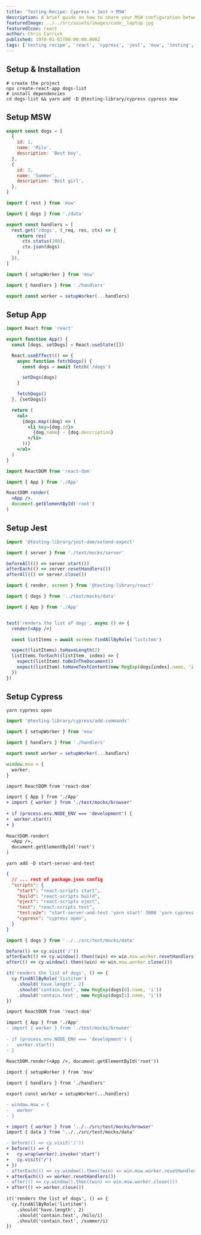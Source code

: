 ```yaml
---
title: 'Testing Recipe: Cypress + Jest + MSW'
description: A brief guide on how to share your MSW configuration between Jest and Cypress tests
featuredImage: ../../src/assets/images/code__laptop.jpg
featuredIcon: react
author: Chris Carrick
published: 1970-01-01T00:00:00.000Z
tags: ['testing recipe', 'react', 'cypress', 'jest', 'msw', 'testing', 'javascript', 'typescript']
---
```


## Setup & Installation

```shell
# create the project
npx create-react-app dogs-list
# install dependencies
cd dogs-list && yarn add -D @testing-library/cypress cypress msw
```

## Setup MSW

```js { "filename": "src/test/mocks/data.js" }
export const dogs = [
  {
    id: 1,
    name: 'Milo',
    description: 'Best boy',
  },
  {
    id: 2,
    name: 'Summer',
    description: 'Best girl',
  },
]
```

```js { "filename": "src/test/mocks/handlers.js" }
import { rest } from 'msw'

import { dogs } from './data'

export const handlers = [
  rest.get('/dogs', (_req, res, ctx) => {
    return res(
      ctx.status(200),
      ctx.json(dogs)
    )
  }),
]
```

```js { "filename": "src/test/mocks/server.js" }
import { setupWorker } from 'msw'

import { handlers } from './handlers'

export const worker = setupWorker(...handlers)
```

## Setup App

```jsx { "filename": "src/App.jsx" }
import React from 'react'

export function App() {
  const [dogs, setDogs] = React.useState([])

  React.useEffect(() => {
    async function fetchDogs() {
      const dogs = await fetch('/dogs')

      setDogs(dogs)
    }

    fetchDogs()
  }, [setDogs])

  return (
    <ul>
      {dogs.map((dog) => (
        <li key={dog.id}>
          {dog.name} - {dog.description}
        </li>
      ))}
    </ul>
  )
}
```

```jsx { "filename": "src/index.jsx" }
import ReactDOM from 'react-dom'

import { App } from './App'

ReactDOM.render(
  <App />, 
  document.getElementById('root')
)
```

## Setup Jest

```js { "filename": "src/setupTests.js" }
import '@testing-library/jest-dom/extend-expect'

import { server } from './test/mocks/server'

beforeAll(() => server.start())
afterEach(() => server.resetHandlers())
afterAll(() => server.close())
```

```jsx { "filename": "src/App.test.jsx" }
import { render, screen } from '@testing-library/react'

import { dogs } from '../test/mocks/data'

import { App } from './App'


test('renders the list of dogs', async () => {
  render(<App />)

  const listItems = await screen.findAllByRole('listitem')

  expect(listItems).toHaveLength(2)
  listItems.forEach((listItem, index) => {
    expect(listItem).toBeInTheDocument()
    expect(listItem).toHaveTextContent(new RegExp(dogs[index].name, 'i'))
  })
})
```

## Setup Cypress

```shell
yarn cypress open
```

```js { "filename": "cypress/support/commands.ts" }
import '@testing-library/cypress/add-commands'
```

```js { "filename": "src/test/mocks/browser.js" }
import { setupWorker } from 'msw'

import { handlers } from './handlers'

export const worker = setupWorker(...handlers)

window.msw = {
  worker,
}
```

```diff { "filename": "src/index.js" }
import ReactDOM from 'react-dom'

import { App } from './App'
+ import { worker } from './test/mocks/browser'
 
+ if (process.env.NODE_ENV === 'development') {
+  worker.start()
+ }
 
ReactDOM.render(
  <App />, 
  document.getElementById('root')
)
```

```shell
yarn add -D start-server-and-test
```

```json { "filename": "package.json", "highlight": "8-9" }
{
  // ... rest of package.json config
  "scripts": {
    "start": "react-scripts start",
    "build": "react-scripts build",
    "eject": "react-scripts eject",
    "test": "react-scripts test",
    "test:e2e": "start-server-and-test 'yarn start' 3000 'yarn cypress'",
    "cypress": "cypress open",
  }
}
```

```js { "filename": "cypress/integration/App.test.js" }
import { dogs } from '../../src/test/mocks/data'

before(() => cy.visit('/'))
afterEach(() => cy.window().then((win) => win.msw.worker.resetHandlers()))
after(() => cy.window().then((win) => win.msw.worker.close()))

it('renders the list of dogs', () => {
  cy.findAllByRole('listitem')
    .should('have.length', 2)
    .should('contain.text', new RegExp(dogs[0].name, 'i'))
    .should('contain.text', new RegExp(dogs[1].name, 'i'))
})
```

```diff { "filename": "src/index.js" }
import ReactDOM from 'react-dom'

import { App } from './App'
- import { worker } from './test/mocks/browser'
 
- if (process.env.NODE_ENV === 'development') {
-   worker.start()
- }
 
ReactDOM.render(<App />, document.getElementById('root'))
```

```diff { "filename": "src/test/mocks/browser.js" }
import { setupWorker } from 'msw'

import { handlers } from './handlers'

export const worker = setupWorker(...handlers)

- window.msw = {
-   worker
- }
```

```diff { "filename": "cypress/integration/App.test.js" }
+ import { worker } from '../../src/test/mocks/browser'
import { data } from '../../src/test/mocks/data'

- before(() => cy.visit('/'))
+ before(() => {
+   cy.wrap(worker).invoke('start')
+   cy.visit('/')
+ })
- afterEach(() => cy.window().then((win) => win.msw.worker.resetHandlers()))
+ afterEach(() => worker.resetHandlers())
- after(() => cy.window().then((win) => win.msw.worker.close()))
+ after(() => worker.close())
 
it('renders the list of dogs', () => {
  cy.findAllByRole('listitem')
    .should('have.length', 2)
    .should('contain.text', /milo/i)
    .should('contain.text', /summer/i)
})
```
